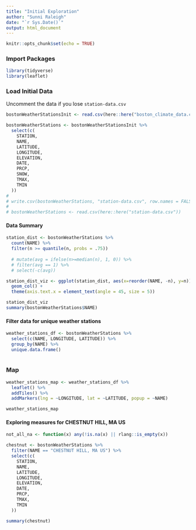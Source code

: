 ```yaml
---
title: "Initial Exploration"
author: "Sunni Raleigh"
date: "`r Sys.Date()`"
output: html_document
---
```


```r
knitr::opts_chunk$set(echo = TRUE)
```
### Import Packages
```r
library(tidyverse)
library(leaflet)
```

### Load Initial Data

Uncomment the data if you lose `station-data.csv`
```r
bostonWeatherStationsInit <- read.csv(here::here("boston_climate_data.csv"))

bostonWeatherStations <- bostonWeatherStationsInit %>%
  select(c(
    STATION,
    NAME,
    LATITUDE,
    LONGITUDE,
    ELEVATION,
    DATE,
    PRCP,
    SNOW,
    TMAX,
    TMIN
  ))
# 
# write.csv(bostonWeatherStations, "station-data.csv", row.names = FALSE)
# 
# bostonWeatherStations <- read.csv(here::here("station-data.csv"))
```

#### Data Summary
```r
station_dist <- bostonWeatherStations %>%
  count(NAME) %>%
  filter(n >= quantile(n, probs = .75))
  
  # mutate(avg = ifelse(n>=median(n), 1, 0)) %>%
  # filter(avg == 1) %>%
  # select(-c(avg))

station_dist_viz <- ggplot(station_dist, aes(x=reorder(NAME, -n), y=n)) +
  geom_col() +
  theme(axis.text.x = element_text(angle = 45, size = 5))

station_dist_viz
summary(bostonWeatherStations$NAME)
```


#### Filter data for unique weather stations
```r
weather_stations_df <- bostonWeatherStations %>%
  select(c(NAME, LONGITUDE, LATITUDE)) %>%
  group_by(NAME) %>%
  unique.data.frame()
  
```


### Map
```r
weather_stations_map <- weather_stations_df %>%
  leaflet() %>%
  addTiles() %>%
  addMarkers(lng = ~LONGITUDE, lat = ~LATITUDE, popup = ~NAME)

weather_stations_map
```

#### Exploring measures for CHESTNUT HILL, MA US
```r
not_all_na <- function(x) any(!is.na(x) || rlang::is_empty(x))

chestnut <- bostonWeatherStations %>%
  filter(NAME == "CHESTNUT HILL, MA US") %>%
  select(c(
    STATION,
    NAME,
    LATITUDE,
    LONGITUDE,
    ELEVATION,
    DATE,
    PRCP,
    TMAX,
    TMIN
  ))

summary(chestnut)
```

